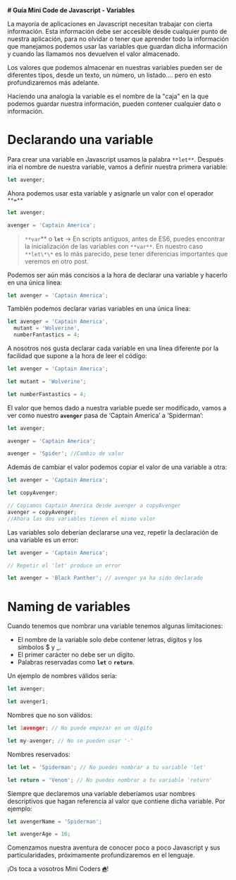 **# Guía Mini Code de Javascript - Variables**

La mayoría de aplicaciones en Javascript necesitan trabajar con cierta información. Esta información debe ser accesible desde cualquier punto de nuestra aplicación, para no olvidar o tener que aprender todo la información que manejamos podemos usar las variables que guardan dicha información y cuando las llamamos nos devuelven el valor almacenado.

Los valores que podemos almacenar en nuestras variables pueden ser de diferentes tipos, desde un texto, un número, un listado.... pero en esto profundizaremos más adelante.

Haciendo una analogía la variable es el nombre de la "caja" en la que podemos guardar nuestra información, pueden contener cualquier dato o información.

# **Declarando una variable**

Para crear una variable en Javascript usamos la palabra `**let**`. Después iría el nombre de nuestra variable, vamos a definir nuestra primera variable:

```jsx
let avenger;
```

Ahora podemos usar esta variable y asignarle un valor con el operador `**=**`

```jsx
let avenger;

avenger = 'Captain America';
```

> `**var`** o **`let`** → En scripts antiguos, antes de ES6, puedes encontrar la inicialización de las variables con `**var**`. En nuestro caso `**let\*\*` es lo más parecido, pese tener diferencias importantes que veremos en otro post.

Podemos ser aún más concisos a la hora de declarar una variable y hacerlo en una única línea:

```jsx
let avenger = 'Captain America';
```

También podemos declarar varias variables en una única línea:

```jsx
let avenger = 'Captain America',
  mutant = 'Wolverine',
  numberFantastics = 4;
```

A nosotros nos gusta declarar cada variable en una línea diferente por la facilidad que supone a la hora de leer el código:

```jsx
let avenger = 'Captain America';

let mutant = 'Wolverine';

let numberFantastics = 4;
```

El valor que hemos dado a nuestra variable puede ser modificado, vamos a ver como nuestro **`avenger`** pasa de ‘Captain America’ a ‘Spiderman’:

```jsx
let avenger;

avenger = 'Captain America';

avenger = 'Spider'; //Cambio de valor
```

Además de cambiar el valor podemos copiar el valor de una variable a otra:

```jsx
let avenger = 'Captain America';

let copyAvenger;

// Copiamos Captain America desde avenger a copyAvenger
avenger = copyAvenger;
//Ahora las dos variables tienen el mismo valor
```

Las variables solo deberían declararse una vez, repetir la declaración de una variable es un error:

```jsx
let avenger = 'Captain America';

// Repetir el 'let' produce un error

let avenger = 'Black Panther'; // avenger ya ha sido declarado
```

# Naming de variables

Cuando tenemos que nombrar una variable tenemos algunas limitaciones:

- El nombre de la variable solo debe contener letras, dígitos y los símbolos $ y \_.
- El primer carácter no debe ser un dígito.
- Palabras reservadas como **`let`** o **`return`**.

Un ejemplo de nombres válidos sería:

```jsx
let avenger;

let avenger1;
```

Nombres que no son válidos:

```jsx
let 1avenger; // No puede empezar en un dígito

let my-avenger; // No se pueden usar '-'
```

Nombres reservados:

```jsx
let let = 'Spiderman'; // No puedes nombrar a tu variable 'let'

let return = 'Venom'; // No puedes nombrar a tu variable 'return'
```

Siempre que declaremos una variable deberíamos usar nombres descriptivos que hagan referencia al valor que contiene dicha variable. Por ejemplo:

```jsx
let avengerName = 'Spiderman';

let avengerAge = 16;
```

Comenzamos nuestra aventura de conocer poco a poco Javascript y sus particularidades, próximamente profundizaremos en el lenguaje.

¡Os toca a vosotros Mini Coders **[🔥](https://emojipedia.org/fire/)**!
